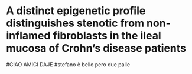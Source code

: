 # A distinct epigenetic profile distinguishes stenotic from non-inflamed fibroblasts in the ileal mucosa of Crohn’s disease patients

#CIAO AMICI DAJE
#stefano è bello pero due palle